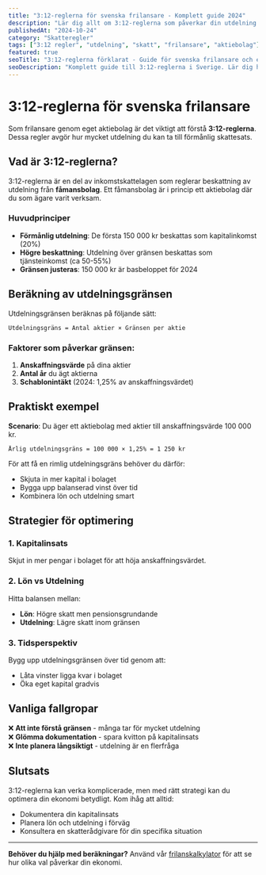 ```yaml
---
title: "3:12-reglerna för svenska frilansare - Komplett guide 2024"
description: "Lär dig allt om 3:12-reglerna som påverkar din utdelning som frilansare. Förstå gränserna och optimera din ekonomi lagligt."
publishedAt: "2024-10-24"
category: "Skatteregler"
tags: ["3:12 regler", "utdelning", "skatt", "frilansare", "aktiebolag"]
featured: true
seoTitle: "3:12-reglerna förklarat - Guide för svenska frilansare och egenföretagare"
seoDescription: "Komplett guide till 3:12-reglerna i Sverige. Lär dig hur utdelningsgränserna fungerar och hur du optimerar din ekonomi som frilansare."
---
```


# 3:12-reglerna för svenska frilansare

Som frilansare genom eget aktiebolag är det viktigt att förstå **3:12-reglerna**. Dessa regler avgör hur mycket utdelning du kan ta till förmånlig skattesats.

## Vad är 3:12-reglerna?

3:12-reglerna är en del av inkomstskattelagen som reglerar beskattning av utdelning från **fåmansbolag**. Ett fåmansbolag är i princip ett aktiebolag där du som ägare varit verksam.

### Huvudprinciper

- **Förmånlig utdelning**: De första 150 000 kr beskattas som kapitalinkomst (20%)
- **Högre beskattning**: Utdelning över gränsen beskattas som tjänsteinkomst (ca 50-55%)
- **Gränsen justeras**: 150 000 kr är basbeloppet för 2024

## Beräkning av utdelningsgränsen

Utdelningsgränsen beräknas på följande sätt:

```
Utdelningsgräns = Antal aktier × Gränsen per aktie
```

### Faktorer som påverkar gränsen:

1. **Anskaffningsvärde** på dina aktier
2. **Antal år** du ägt aktierna  
3. **Schablonintäkt** (2024: 1,25% av anskaffningsvärdet)

## Praktiskt exempel

**Scenario**: Du äger ett aktiebolag med aktier till anskaffningsvärde 100 000 kr.

```
Årlig utdelningsgräns = 100 000 × 1,25% = 1 250 kr
```

För att få en rimlig utdelningsgräns behöver du därför:
- Skjuta in mer kapital i bolaget
- Bygga upp balanserad vinst över tid
- Kombinera lön och utdelning smart

## Strategier för optimering

### 1. Kapitalinsats
Skjut in mer pengar i bolaget för att höja anskaffningsvärdet.

### 2. Lön vs Utdelning
Hitta balansen mellan:
- **Lön**: Högre skatt men pensionsgrundande
- **Utdelning**: Lägre skatt inom gränsen

### 3. Tidsperspektiv
Bygg upp utdelningsgränsen över tid genom att:
- Låta vinster ligga kvar i bolaget
- Öka eget kapital gradvis

## Vanliga fallgropar

❌ **Att inte förstå gränsen** - många tar för mycket utdelning  
❌ **Glömma dokumentation** - spara kvitton på kapitalinsats  
❌ **Inte planera långsiktigt** - utdelning är en flerfråga  

## Slutsats

3:12-reglerna kan verka komplicerade, men med rätt strategi kan du optimera din ekonomi betydligt. Kom ihåg att alltid:

- Dokumentera din kapitalinsats
- Planera lön och utdelning i förväg  
- Konsultera en skatterådgivare för din specifika situation

---

**Behöver du hjälp med beräkningar?** Använd vår [frilanskalkylator](/freelance-wage-calculator) för att se hur olika val påverkar din ekonomi.